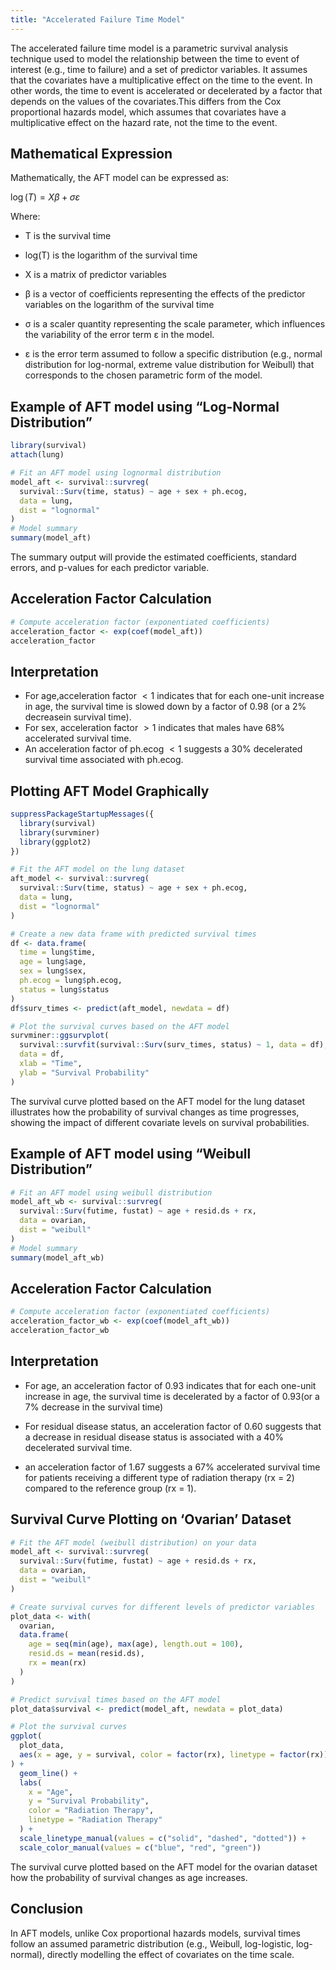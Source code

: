 ```yaml
---
title: "Accelerated Failure Time Model"
---
```


The accelerated failure time model is a parametric survival analysis technique used to model the relationship between the time to event of interest (e.g., time to failure) and a set of predictor variables. It assumes that the covariates have a multiplicative effect on the time to the event. In other words, the time to event is accelerated or decelerated by a factor that depends on the values of the covariates.This differs from the Cox proportional hazards model, which assumes that covariates have a multiplicative effect on the hazard rate, not the time to the event.

## Mathematical Expression

Mathematically, the AFT model can be expressed as:

$\log(T) = X\beta + \sigma\varepsilon$

Where:

-   T is the survival time

-   log(T) is the logarithm of the survival time

-   X is a matrix of predictor variables

-   β is a vector of coefficients representing the effects of the predictor variables on the logarithm of the survival time

-   σ is a scaler quantity representing the scale parameter, which influences the variability of the error term ε in the model.

-   ε is the error term assumed to follow a specific distribution (e.g., normal distribution for log-normal, extreme value distribution for Weibull) that corresponds to the chosen parametric form of the model.

## Example of AFT model using "Log-Normal Distribution"

```r
library(survival)
attach(lung)

# Fit an AFT model using lognormal distribution
model_aft <- survival::survreg(
  survival::Surv(time, status) ~ age + sex + ph.ecog,
  data = lung,
  dist = "lognormal"
)
# Model summary
summary(model_aft)
```

The summary output will provide the estimated coefficients, standard errors, and p-values for each predictor variable.

## Acceleration Factor Calculation

```r
# Compute acceleration factor (exponentiated coefficients)
acceleration_factor <- exp(coef(model_aft))
acceleration_factor
```

## Interpretation

-   For age,acceleration factor $< 1$ indicates that for each one-unit increase in age, the survival time is slowed down by a factor of 0.98 (or a 2% decreasein survival time).
-   For sex, acceleration factor $> 1$ indicates that males have 68% accelerated survival time.
-   An acceleration factor of ph.ecog $< 1$ suggests a 30% decelerated survival time associated with ph.ecog.

## Plotting AFT Model Graphically

```r
suppressPackageStartupMessages({
  library(survival)
  library(survminer)
  library(ggplot2)
})

# Fit the AFT model on the lung dataset
aft_model <- survival::survreg(
  survival::Surv(time, status) ~ age + sex + ph.ecog,
  data = lung,
  dist = "lognormal"
)

# Create a new data frame with predicted survival times
df <- data.frame(
  time = lung$time,
  age = lung$age,
  sex = lung$sex,
  ph.ecog = lung$ph.ecog,
  status = lung$status
)
df$surv_times <- predict(aft_model, newdata = df)

# Plot the survival curves based on the AFT model
survminer::ggsurvplot(
  survival::survfit(survival::Surv(surv_times, status) ~ 1, data = df),
  data = df,
  xlab = "Time",
  ylab = "Survival Probability"
)
```

The survival curve plotted based on the AFT model for the lung dataset illustrates how the probability of survival changes as time progresses, showing the impact of different covariate levels on survival probabilities.

## Example of AFT model using "Weibull Distribution"

```r
# Fit an AFT model using weibull distribution
model_aft_wb <- survival::survreg(
  survival::Surv(futime, fustat) ~ age + resid.ds + rx,
  data = ovarian,
  dist = "weibull"
)
# Model summary
summary(model_aft_wb)
```

## Acceleration Factor Calculation

```r
# Compute acceleration factor (exponentiated coefficients)
acceleration_factor_wb <- exp(coef(model_aft_wb))
acceleration_factor_wb
```

## Interpretation

-   For age, an acceleration factor of 0.93 indicates that for each one-unit increase in age, the survival time is decelerated by a factor of 0.93(or a 7% decrease in the survival time)

-   For residual disease status, an acceleration factor of 0.60 suggests that a decrease in residual disease status is associated with a 40% decelerated survival time.

-   an acceleration factor of 1.67 suggests a 67% accelerated survival time for patients receiving a different type of radiation therapy (rx = 2) compared to the reference group (rx = 1).

## Survival Curve Plotting on 'Ovarian' Dataset

```r

# Fit the AFT model (weibull distribution) on your data
model_aft <- survival::survreg(
  survival::Surv(futime, fustat) ~ age + resid.ds + rx,
  data = ovarian,
  dist = "weibull"
)

# Create survival curves for different levels of predictor variables
plot_data <- with(
  ovarian,
  data.frame(
    age = seq(min(age), max(age), length.out = 100),
    resid.ds = mean(resid.ds),
    rx = mean(rx)
  )
)

# Predict survival times based on the AFT model
plot_data$survival <- predict(model_aft, newdata = plot_data)

# Plot the survival curves
ggplot(
  plot_data,
  aes(x = age, y = survival, color = factor(rx), linetype = factor(rx))
) +
  geom_line() +
  labs(
    x = "Age",
    y = "Survival Probability",
    color = "Radiation Therapy",
    linetype = "Radiation Therapy"
  ) +
  scale_linetype_manual(values = c("solid", "dashed", "dotted")) +
  scale_color_manual(values = c("blue", "red", "green"))
```

The survival curve plotted based on the AFT model for the ovarian dataset how the probability of survival changes as age increases.

## Conclusion

In AFT models, unlike Cox proportional hazards models, survival times follow an assumed parametric distribution (e.g., Weibull, log-logistic, log-normal), directly modelling the effect of covariates on the time scale.
